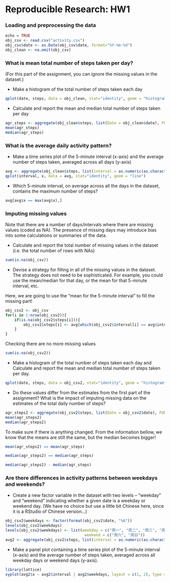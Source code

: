 Reproducible Research: HW1
==========================================

### Loading and preprocessing the data

```r
echo = TRUE
obj_csv <- read.csv("activity.csv")
obj_csv$date <- as.Date(obj_csv$date, format="%Y-%m-%d")
obj_clean <- na.omit(obj_csv)
```

### What is mean total number of steps taken per day?
(For this part of the assignment, you can ignore the missing values in the dataset.)

* Make a histogram of the total number of steps taken each day

```r
qplot(date, steps, data = obj_clean, stat="identity", geom = "histogram", width = 0.5)
```
* Calculate and report the mean and median total number of steps taken per day

```r
agr_steps <- aggregate(obj_clean$steps, list(Date = obj_clean$date), FUN = "sum")$x
mean(agr_steps)
median(agr_steps)
```

### What is the average daily activity pattern?

* Make a time series plot of the 5-minute interval (x-axis) and the average number of steps taken, 
  averaged across all days (y-axis)

```r
avg <- aggregate(obj_clean$steps, list(interval = as.numeric(as.character(obj_clean$interval))), FUN = "mean")
qplot(interval, x, data = avg, stat="identity", geom = "line")
```
* Which 5-minute interval, on average across all the days in the dataset, contains the maximum number of steps?

```r
avg[avg$x == max(avg$x),]
```

### Imputing missing values
Note that there are a number of days/intervals where there are missing values (coded as NA). 
The presence of missing days may introduce bias into some calculations or summaries of the data.

* Calculate and report the total number of missing values in the dataset 
  (i.e. the total number of rows with NAs)
```r
sum(is.na(obj_csv))
```
* Devise a strategy for filling in all of the missing values in the dataset. 
  The strategy does not need to be sophisticated. 
  For example, you could use the mean/median for that day, or the mean for that 5-minute interval, etc.

Here, we are going to use the "mean for the 5-minute interval" to fill the missing part!
```r
obj_csv2 <- obj_csv
for(i in 1:nrow(obj_csv2)){
	if(is.na(obj_csv2$steps[i])){
		obj_csv2$steps[i] <- avg[which(obj_csv2$interval[i] == avg$interval), ]$x
	}
}
```
Checking there are no more missing values

```r
sum(is.na(obj_csv2))
```

* Make a histogram of the total number of steps taken each day 
  and Calculate and report the mean and median total number of steps taken per day.

```r
qplot(date, steps, data = obj_csv2, stat="identity", geom = "histogram")
```

* Do these values differ from the estimates from the first part of the assignment? 
  What is the impact of imputing missing data on the estimates of the total daily number of steps?

```r
agr_steps2 <- aggregate(obj_csv2$steps, list(Date = obj_csv2$date), FUN = "sum")$x
mean(agr_steps2)
median(agr_steps2)
```

To make sure if there is anything changed.
From the information bellow, we know that the means are still the same,
but the median becomes bigger!

```r
mean(agr_steps2) == mean(agr_steps)
```
```r
median(agr_steps2) == median(agr_steps)
```
```r
median(agr_steps2) - median(agr_steps)
```

### Are there differences in activity patterns between weekdays and weekends?
* Create a new factor variable in the dataset with two levels – “weekday” and “weekend” 
  indicating whether a given date is a weekday or weekend day.
  (We have no choice but use a little bit Chinese here, since it is a RStudio of Chinese version...)

```r
obj_csv2$weekdays <- factor(format(obj_csv2$date, "%A"))
levels(obj_csv2$weekdays)
levels(obj_csv2$weekdays) <- list(weekday = c("周一", "周二", "周三", "周四", "周五"),
                                   weekend = c("周六", "周日"))
avg2 <- aggregate(obj_csv2$steps, list(interval = as.numeric(as.character(obj_csv2$interval)), weekdays = obj_csv2$weekdays), FUN = "mean")
```
* Make a panel plot containing a time series plot of the 5-minute interval (x-axis) 
  and the average number of steps taken, averaged across all weekday days or weekend days (y-axis).

```r
library(lattice)
xyplot(avg2$x ~ avg2$interval | avg2$weekdays, layout = c(1, 2), type = "l", xlab = "Interval", ylab = "Number of steps")
```



